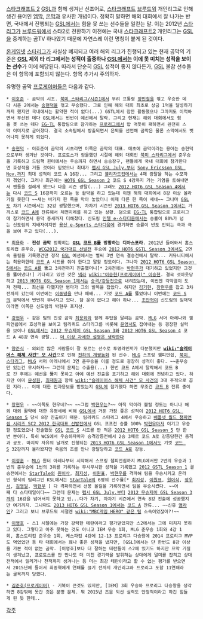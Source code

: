 [[스타크래프트 2]] [[GSL]]과 함께 생겨난 신조어로, [[스타크래프트]] [[브루드워]] 개인리그로 인해 생긴 용어인 [[엠막]], [[온막]]과 유사한 개념이다. 정확히 말하면 해외 대회에서 잘 나가는 반면, 국내에서 진행되는 [[GSL]]에서는 힘을 못 쓰는 선수들을 일컫는 말. 이는 2012년 [[스타리그]]가 [[브루드워]]에서 스타2로 전환하기 이전에는 국내 [[스타크래프트2]] 개인리그는 [[GSL]]을 중계하는 곰TV 하나였기 때문에 자연스레 이런 명칭이 붙게 된 것이다.

[[온게임넷]] [[스타리그]]가 사실상 폐지되고 여러 해외 리그가 진행되고 있는 현재 곰막의 기준은 '''[[GSL]] 제외 타 리그에서는 성적이 출중하나 [[GSL]]에서는 이에 못 미치는 성적을 보이는 선수'''가 이에 해당된다. 따라서 단순히 [[GSL]] 성적이 좋지 않다든가, [[GSL]] 불참 선수들은 이 항목에 포함되지 않는다. 항목 추가시 주의하자.

유명한 곰막 [[프로게이머]]들은 다음과 같다.

 * [[이호준]] - 곰막의 시초. [[북미 스타리그/시즌1]]에서 무려 프통령 [[장민철]]을 꺾고 우승한 데다 시즌 2에서는 [[송현덕]]을 꺾고 우승했다. 그로 인해 해외 대회 최초로 상금 1억을 달성하기까지 했지만 국내에서는 활약한 적이 없다(...) GSTL에서 잠깐 활동했으나 그마저도 이적하면서 무산된 데다 GSL에서는 번번이 예선에서 탈락. 그리고 현재는 해외 대회에서도 힘을 못 쓰는 데다 [[EG-TL]] 통합팀으로 참가하는 [[프로리그]]에서 밥 먹듯이 패하면서 완전히 스막 이미지로 굳어졌다. 결국 소속팀에서 방출되면서 은퇴를 선언해 곰막은 물론 스막에서도 벗어나지 못하게 되었다.

 * [[송현덕]] - 이호준이 곰막의 시초라면 이쪽은 곰막의 대표. 애초에 곰막이라는 용어는 송현덕으로부터 생겨난 것이다. 프로토스가 암울했던 시절에 해외 대회인 [[북미 스타리그]]에서 준우승을 기록하고 드림핵 윈터에서는 우승까지 하면서 승승장구, 팬들에게 국내 대회에 참가한다면 호성적을 거둘 것이라 믿었으나 최대가 [[펩시 GSL July.]]부터 [[Sony Ericsson GSL Nov.]]까지 최대 성적이 코드 A 16강... 그리고 [[블리자드컵]]에서는 4패 광탈을 하는 수모까지 겪었다. 그러나 최근에는 [[HOT6 GSL Season 2]] 코드 S 4강까지 가는 기염을 토해내면서 팬들을 설레게 했으나 다음 시즌 광탈(...) 그래도 [[2012 HOT6 GSL Season 4]]에서는 다시 [[코드 S]] 16강까지 오르는 등 활약을 하고 있는데 이젠 해외 대회에서 8강 이상 올라가질 못한다 ~~새는 바가지 한 쪽을 막아 놓았더니 이제 다른 한 쪽이 새네~~ 그나마 [[GSL]]도 차기 시즌에서는 32강 광탈했으며, 차차기 시즌인 [[2013 HOT6 GSL Season 1]]에서는 가까스로 [[코드 A]]에 잔류해서 체면치레를 하고 있는 상황. 덤으로 [[EG-TL]] 통합팀으로 프로리그에 참가하면서 용막 증세까지 더해졌다. 신도림 [[인텔 e-스타디움]]에서는 승률이 80%가 넘는 신도림의 지배자이지만 [[용산 e-Sports 스타디움]]에 경기하면 승률이 반도 안되는 극과 극을 보여 주고 있다(...).

 * [[최용화]] - '''진성 곰막''' 정확히는 '''[[GSL]] [[코드 B]]를 방황하는 디아스포라'''. 2012년 들어와서 홈스토리컵 준우승, [[WCG2012 국가대표 선발전]] 우승에 [[2012 HOT6 GSTL Season 3]]에서도 2연속 올킬을 기록했건만 정작 [[GSL]] 예선에서는 벌써 3번 연속 결승전에서 탈락... 커뮤니티에서는 최용화한테 [[코드 A]] 시드를 줘야 한다고 말할 정도이다. 그나마 [[2012 HOT6 GSL Season 5]]에서는 [[코드 A]]를 뚫고 3차전까지 진출했더니[* 2차전에는 [[박현우]]가 대기하고 있었지만 그것을 뚫어냈다!] 기다리고 있던 것은 [[넥라]] [[wiki:"이승현(프로게이머)" 이승현]]. 결국 셧아웃당하고 [[2013 HOT6 GSL Season 1]]에서는 [[승격/강등전]]으로 내려갔는데, 이번엔 각막염이 도져 전패... 최선을 다했지만 병마가 그의 발목을 잡았다. 하지만 [[김기현]], [[장현우]]를 잡고 3차전까지 갔는데 이번에는 [[이동녕]]을 만나 패배... 기껏 [[코드 A]]를 뚫었더니 이번에는 [[코드 S]]의 문턱에서 번번히 무너지고 있다. 참 운이 없다고 해야 하나... [[조만혁]]이 신도림의 임재덕이라면 이쪽은 신도림의 박현우 포지션.

 * [[강현우]] - 같은 팀의 진성 곰막 [[최용화]]와 함께 투탑을 달리는 곰막. [[MLG]] 서머 아레나와 챔피언쉽에서 호성적을 보이고 팀리퀴드 스타리그를 비롯해 [[윤영서]]도 잡아내는 등 굉장한 실력을 보이나 [[GSL]]에서는 [[2012 무슈제이 GSL Season 3]]와 [[2012 HOT6 GSL Season 4]] 코드 A 48강 연속 광탈... [[더 이상 자세한 설명은 생략한다]]

 * [[양준식]] - 의외로 많은 사람들이 잘 모르는 선수로 투명라인끼가 다분했지만 '''[[wiki:"슬레이어스 해체 사건" 모 사건]]'''으로 인해 [[천하의 개쌍놈]]화 된 선수. [[MLG]] 스프링 챔피언쉽, [[북미 스타리그]], [[MLG]] 서머 아레나에서 3연 준우승을 이룰 정도로 굉장히 성적이 좋다. ~~준우승만 있는건 무시하자~~ 그런데 문제는 수출용(...) 한번 코드 A에서 탈락해서 코드 B로 간 후에는 예선을 뚫지 못하고 아예 예선 진출을 포기하고 해외 대회에 전념하고 있다. 하지만 이미 [[문성원]], [[최재원]]과 함께 [[wiki:"슬레이어스 해체 사건" 모 사건]]의 3대 주적으로 꼽힌 지라... 이에 대한 인과응보를 받았는지 [[GSL]]에 참가했다 하면 무조건 [[코드 B]] 잔류 중이다. 

 * [[장현우]] - ~~이쪽도 현우네?~~ ~~그럼 [[박현우]]는?~~ 아직 막이라 불릴 정도는 아니나 해외 대외 활약에 대한 유명세에 비해 [[GSL]]에서 거둔 가장 좋은 성적이 [[2012 HOT6 GSL Season 5]] 당시 8강 진출이기 때문. 팀리퀴드 스타리그 4에서 우승하고 [[배틀넷 월드 챔피언쉽 시리즈 SC2 2012 한국대표 선발전]]에서 GSL 프프전 승률 100% [[박현우]]마저 이기고 우승할 정도였으나 전술했듯 [[GSL]] [[코드 S]] 시드를 딴 적은 [[2012 HOT6 GSL Season 5]] 단 한번 뿐이다. 특히 WCS에서 우승하자마자 승격강등전에서 2승 3패로 코드 A로 강등당한건 충격과 공포. 마지막 자유의 날개로 진행되는 [[2013 HOT6 GSL Season 1]]에서도 기껏 [[코드 S]] 32강까지 올라왔지만 죽음의 조를 만나 광탈당하고 [[코드 A]]로 강등. 

 * [[이정훈]] - [[MLG]] 윈터 아레나부터 시작해서 스프링 챔피언쉽까지 MLG에서만 2번의 우승과 1번의 준우승에 1번의 3위를 기록하는 무시무시한 성적을 기록했고 [[2012 GSTL Season 1]] 결승전에서는 [[StarTale]]의 [[원이삭]], [[최지성]], [[이원표]], [[박현우]]를 격파해 팀을 우승시키고 온라인 형식의 팀리그인 KSL에서는 [[StarTale]]의 6명의 선수를[* [[최지성]], [[이원표]], [[원이삭]], [[정우서]], [[김영일]], [[박현우]] ] 다 격파하면서 선봉 올킬을 기록하면서 팀을 우승시켰다. ~~어째 다 스타테일이다~~ 그런데 문제는 [[펩시 GSL July.]]부터 [[2012 무슈제이 GSL Season 3]]까지 16강을 넘어서지 못하고 있...다가 차기, 차차기 시즌에서 연속 8강 진출에 성공했지만 여기까지. 그나마도 [[2013 HOT6 GSL Season 1]]에서는 [[코드 A]] 잔류... ~~신흥 [[염라인]]? 그러고 보니 브루드워 시절엔 [[wiki:"MBC게임 HERO" 같은 팀]] 소속이었잖아?!~~

 * [[이영호]] - 스1 시절에는 가장 강력한 테란이라고 평가받았지만 스2에서는 그에 미치지 못하고 있다. 그렇다고 아주 못하는 것도 아니고 IEM 우승 1회, MLG 준우승 1회와 4강 1회, 홈스토리컵 준우승 1회, 케스파컵 4강에 12-13 프로리그 다승왕에 2014 프로리그 MVP도 먹었었던 등 타 대회에서는 꽤나 좋은 성적을 냈지만, [GSL]에서는 단 한번도 8강 이상을 가본 적이 없는 곰막. [이영호]보다 더 잘하는 테란들이 스2에 있기도 하지만 프막 기질이 생겨났고, 프로토스를 안 만나도 더 미친 경기력을 발휘하는 상대에게 덜미를 잡히고 상대전적에서 밀리거나 천적까지 생겨나는 등 더는 최강 테란이라고 할 수 없는 평가를 받으면서 2015년에 들어서 최종혁에게 연패를 끊기 전까지 개인리그와 프로리그 포함 11연패라는 굴욕까지 당했다.

 * [[김준호(프로게이머)]] - 기복이 큰것도 있지만, [IEM] 3회 우승와 프로리그 다승왕을 생각하면 8강밖에 못간 것은 분명 문제. 뭐 2015년 즈음 되선 실력도 안정적이라고 하긴 힘들게 된 듯 한데..

[[각주]]
